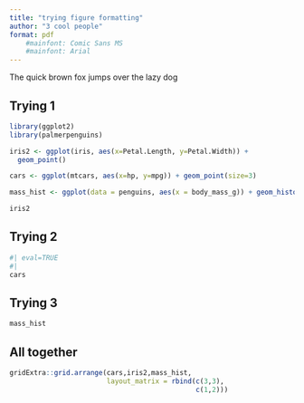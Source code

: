 ```yaml
---
title: "trying figure formatting"
author: "3 cool people"
format: pdf
    #mainfont: Comic Sans MS
    #mainfont: Arial
---
```


The quick brown fox jumps over the lazy dog

## Trying 1

```r
library(ggplot2)
library(palmerpenguins)

iris2 <- ggplot(iris, aes(x=Petal.Length, y=Petal.Width)) +
  geom_point()

cars <- ggplot(mtcars, aes(x=hp, y=mpg)) + geom_point(size=3)

mass_hist <- ggplot(data = penguins, aes(x = body_mass_g)) + geom_histogram(aes(fill = species), alpha = 0.5, position = "identity") + scale_fill_manual(values = c("darkorange","purple","cyan4")) + labs(x = "Body mass (g)", y = "Frequency", title = "Penguin body mass") 

iris2
```

## Trying 2

```r
#| eval=TRUE
#| 
cars
```

## Trying 3

```r
mass_hist
```

## All together

```r

gridExtra::grid.arrange(cars,iris2,mass_hist, 
                        layout_matrix = rbind(c(3,3),
                                              c(1,2)))

```

